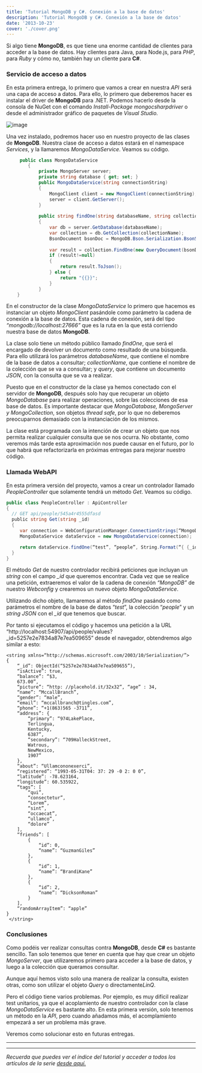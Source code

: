 ```yaml
---
title: 'Tutorial MongoDB y C#. Conexión a la base de datos'
description: 'Tutorial MongoDB y C#. Conexión a la base de datos'
date: '2013-10-23'
cover: './cover.png'
---
```


Si algo tiene **MongoDB**, es que tiene una enorme cantidad de clientes
para acceder a la base de datos. Hay clientes para Java, para Node.js,
para *PHP*, para *Ruby* y cómo no, también hay un cliente para **C#**. 


### Servicio de acceso a datos

En esta primera entrega, lo primero que vamos a crear en nuestra *API*
será una capa de acceso a datos. Para ello, lo primero que deberemos
hacer es instalar el driver de **MongoDB** para .NET. Podemos hacerlo
desde la consola de NuGet con el comando *Install-Package
mongocsharpdriver* o desde el administrador gráfico de paquetes de
*Visual Studio.*

![image](http://31.media.tumblr.com/ca92ccacace1ed4c0762d064987edcd9/tumblr_inline_mv40nkEAbp1sno6e9.png)

Una vez instalado, podremos hacer uso en nuestro proyecto de las clases
de **MongoDB**. Nuestra clase de acceso a datos estará en el namespace
*Services*, y la llamaremos *MongoDataService*. Veamos su código.


```csharp
     public class MongoDataService
        {
            private MongoServer server;
            private string database { get; set; }
            public MongoDataService(string connectionString)
            {
                MongoClient client = new MongoClient(connectionString);
                server = client.GetServer();
            }
            
            public string findOne(string databaseName, string collectionName, string query)
            {
                var db = server.GetDatabase(databaseName);
                var collection = db.GetCollection(collectionName);
                BsonDocument bsonDoc = MongoDB.Bson.Serialization.BsonSerializer.Deserialize<BsonDocument>(query);
                
                var result = collection.FindOne(new QueryDocument(bsonDoc));
                if (result!=null)
                {
                    return result.ToJson();
                } else {
                    return "{{}}";
                }
            }
    }
```

En el constructor de la clase *MongoDataService* lo primero que hacemos
es instanciar un objeto *MongoClient* pasándole como parámetro la cadena
de conexión a la base de datos. Esta cadena de conexión, será del tipo
*“mongodb://localhost:27666”* que es la ruta en la que está corriendo
nuestra base de datos **MongoDB**.

La clase solo tiene un método público llamado *findOne*, que será el
encargado de devolver un documento como resultado de una búsqueda. Para
ello utilizará los parámetros *databaseName*, que contiene el nombre de
la base de datos a consultar; *collectionName*, que contiene el nombre
de la colección que se va a consultar; y *query*, que contiene un
documento *JSON*, con la consulta que se va a realizar.

Puesto que en el constructor de la clase ya hemos conectado con el
servidor de **MongoDB**, después solo hay que recuperar un objeto
*MongoDatabase* para realizar operaciones, sobre las colecciones de esa
base de datos. Es importante destacar que *MongoDatabase, MongoServer y
MongoCollection*, son objetos *thread safe*, por lo que no deberemos
preocuparnos demasiado con la instanciación de los mismos.

La clase está programada con la intención de crear un objeto que nos
permita realizar cualquier consulta que se nos ocurra. No obstante, como
veremos más tarde esta aproximación nos puede causar en el futuro, por
lo que habrá que refactorizarla en próximas entregas para mejorar
nuestro código.

### Llamada WebAPI

En esta primera versión del proyecto, vamos a crear un controlador
llamado *PeopleController* que solamente tendrá un método *Get*. Veamos
su código.

```csharp
public class PeopleController : ApiController
{
  // GET api/people/545a4r4555dfasd
  public string Get(string _id)
  {
     var connection = WebConfigurationManager.ConnectionStrings[“MongoDB”].ToString();    
     MongoDataService dataService = new MongoDataService(connection);

     return dataService.findOne(“test”, “people”, String.Format(“{ {_id: ObjectId("{0}") } }”, _id));
  }        
}
```

El método *Get* de nuestro controlador recibirá peticiones que incluyan
un *string* con el campo *_id* que queremos encontrar. Cada vez que se
realice una petición, extraeremos el valor de la cadena de conexión
*“MongoDB”* de nuestro *Webconfig* y crearemos un nuevo objeto
*MongoDataService*. 

Utilizando dicho objeto, llamaremos al método *findOne* pasándo como
parámetros el nombre de la base de datos “*test*”, la colección
“*people*” y un *string* *JSON* con el *_id* que tenemos que buscar.

Por tanto si ejecutamos el código y hacemos una petición a la URL
“http://localhost:54907/api/people/values?_id=5257e2e7834a87e7ea509655”
desde el navegador, obtendremos algo similar a esto:

```
<string xmlns=“http://schemas.microsoft.com/2003/10/Serialization/”>
{
    “_id”: ObjectId(“5257e2e7834a87e7ea509655”),
    “isActive”: true,
    “balance”: “$3,
    673.00”,
    “picture”: “http: //placehold.it/32x32”, “age” : 34,
    “name”: “MccallBranch”,
    “gender”: “male”,
    “email”: “mccallbranch@tingles.com”,
    “phone”: “+1(863)565 -3711”,
    “address”: {
        “primary”: “974LakePlace,
        Terlingua,
        Kentucky,
        6387”,
        “secondary”: “709HalleckStreet,
        Watrous,
        NewMexico,
        1907”
    },
    “about”: “Ullamcononexerci”,
    “registered”: “1993-05-31T04: 37: 29 -0 2: 0 0”,
    “latitude”: -78.623164,
    “longitude”: 60.535922,
    “tags”: [
        “qui”,
        “consectetur”,
        “Lorem”,
        “sint”,
        “occaecat”,
        “ullamco”,
        “dolore”
    ],
    “friends”: [
        {
            “id”: 0,
            “name”: “GuzmanGiles”
        },
        {
            “id”: 1,
            “name”: “BrandiKane”
        },
        {
            “id”: 2,
            “name”: “DicksonRoman”
        }
    ],
    “randomArrayItem”: “apple”
}
 </string>
```

### Conclusiones

Como podéis ver realizar consultas contra **MongoDB**, desde **C#** es
bastante sencillo. Tan solo tenemos que tener en cuenta que hay que
crear un objeto *MongoServer*, que utilizaremos primero para acceder a
la base de datos, y luego a la colección que queramos consultar.

Aunque aquí hemos visto solo una manera de realizar la consulta,
existen otras, como son utilizar el objeto *Query* o directamente*LinQ*.

Pero el código tiene varios problemas. Por ejemplo, es muy difícil
realizar test unitarios, ya que el acoplamiento de nuestro controlador
con la clase *MongoDataService* es bastante alto. En esta primera
versión, solo tenemos un método en la *API*, pero cuando añadamos más,
el acomplamiento empezará a ser un problema más grave.

Veremos como solucionar esto en futuras entregas.

* * * * *

* * * * *

*Recuerda que puedes ver el índice del tutorial y acceder a todos los
artículos de la serie [desde aquí.](https://charlascylon.com/tutorialmongo)*